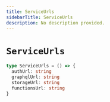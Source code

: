 ```yaml
---
title: ServiceUrls
sidebarTitle: ServiceUrls
description: No description provided.
---
```


# `ServiceUrls`

```ts
type ServiceUrls = () => {
  authUrl: string
  graphqlUrl: string
  storageUrl: string
  functionsUrl: string
}
```
